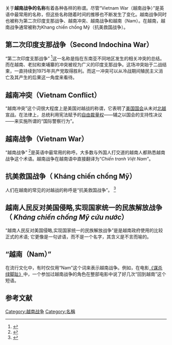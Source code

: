 {{Refimprove|time=2020-08-04T01:33:28+00:00}}
关于'''越南战争的名称'''有着各种各样的称谓。尽管“Vietnam War（越南战争）”是英语中最常用的名称，但这些名称随着时间的推移也不断发生了变化。越南战争同时也被称为第二次印度支那战争、越南冲突、越南战争和越南（Nam）。在越南，越南战争通常被称为Khang chiến chống Mỹ（抗美救国战争）。

== 第二次印度支那战争（Second Indochina War） ==
“第二次印度支那战争” <ref name="Factasy">{{Cite web|title=The Vietnam War or Second Indochina War|url=http://www.prlog.org/10118782-the-vietnam-war-or-second-indochina-war.html|accessdate=2013-06-29|author=Factasy|publisher=PRLog|archive-date=2013-06-24|archive-url=https://web.archive.org/web/20130624101216/http://www.prlog.org/10118782-the-vietnam-war-or-second-indochina-war.html|dead-url=no}}</ref>这一名称是指在东南亚不同地区发生的相关冲突的总结。而在越南、老挝和柬埔寨的冲突被视为广义的印度支那战争。这场冲突始于二战结束，一直持续到1975年共产党取得胜利。而这一冲突可以从冷战期间殖民主义消亡及其产生的后果这一角度来看待。 

== 越南冲突（Vietnam Conflict） ==
“越南冲突”这个词很大程度上是美国对越战的称谓，它表明了[[美国国会|美国国会]]从未对[[越南民主共和国|北越]]宣战。在法律上，总统利用宪法赋予的[[酌情|自由裁量权]]——辅之以国会的支持性决议——来实施所谓的“国际警察行为”。   

== 越南战争（Vietnam War） ==
“越南战争” <ref name="Factasy">{{Cite web|title=The Vietnam War or Second Indochina War|url=http://www.prlog.org/10118782-the-vietnam-war-or-second-indochina-war.html|accessdate=2013-06-29|author=Factasy|publisher=PRLog}}</ref>是英语中最常用的称呼。大多数与外国人打交道的越南人都熟悉越南战争这个术语。越南战争在越南语中直接翻译为“''Chiến tranh Việt Nam''”。 

== 抗美救国战争（ Kháng chiến chống Mỹ） ==
人们在越南的常见的对越战的称呼是“抗美救国战争”。 <ref>{{Cite web|title=Grim reminders of a war in Vietnam, a generation later|url=https://www.concordmonitor.com/Grim-reminders-of-a-war-in-Vietnam-a-generation-later-15159686|accessdate=2019-02-28|author=Burns|date=2018-01-27|first=Robert|work=Concord Monitor|archiveurl=https://web.archive.org/web/20180128005729/https://www.concordmonitor.com/Grim-reminders-of-a-war-in-Vietnam-a-generation-later-15159686|archivedate=2018-01-28|quote=It’s been more than for 40-plus years, the war that Americans simply call Vietnam but the Vietnamese refer to as their Resistance War Against America.}}</ref>

== 越南人民反对美国侵略,实现国家统一的民族解放战争（ ''Kháng chiến chống Mỹ cứu nước''） ==
“越南人民反对美国侵略,实现国家统一的民族解放战争”是是越南政府使用的比较正式的术语; 它更像是一句谚语，而不是一个名字，其含义是不言而喻的。 

== “越南（Nam）” ==
在流行文化中，有时仅仅用“Nam”这个词来表示越南战争。例如，在电影[[谋杀绿脚趾|《谋杀绿脚趾》]]中，一个参加过越南战争的角色在整部电影中说了好几次“回到越南”这个短语。 

== 参考文献 ==
{{Reflist}}
[[Category:越南战争|Category:越南战争]]
[[Category:名稱|Category:名稱]]